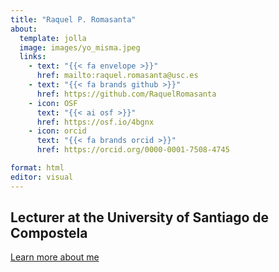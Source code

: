 ```yaml
---
title: "Raquel P. Romasanta"
about:
  template: jolla
  image: images/yo_misma.jpeg
  links:  
    - text: "{{< fa envelope >}}" 
      href: mailto:raquel.romasanta@usc.es
    - text: "{{< fa brands github >}}" 
      href: https://github.com/RaquelRomasanta
    - icon: OSF
      text: "{{< ai osf >}}"
      href: https://osf.io/4bgnx
    - icon: orcid
      text: "{{< fa brands orcid >}}" 
      href: https://orcid.org/0000-0001-7508-4745

format: html
editor: visual
---
```


## Lecturer at the University of Santiago de Compostela

[Learn more about me](#about){.btn .btn-primary style="margin-top: 1em;"}

